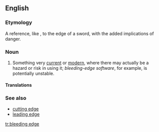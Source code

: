 ==English==
{{wikipedia}}

===Etymology===
A reference, like {{term|cutting edge|lang=en}}, to the edge of a sword, with the added implications of danger.

===Noun===
{{en-noun|head=[[bleeding]] [[edge]]}}

# {{context|idiomatic|lang=en}} Something very [[current]] or [[modern]], where there may actually be a hazard or risk in using it; ''bleeding-edge software'', for example, is potentially unstable.

====Translations====
{{trans-top|so very current that there might be a hazard in using it}}
{{trans-mid}}
{{trans-bottom}}

===See also===
* [[cutting edge]]
* [[leading edge]]

[[tr:bleeding edge]]